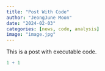 ```yaml
---
title: "Post With Code"
author: "JeongJune Moon"
date: "2024-02-03"
categories: [news, code, analysis]
image: "image.jpg"
---
```


This is a post with executable code.

```r
1 + 1
```
